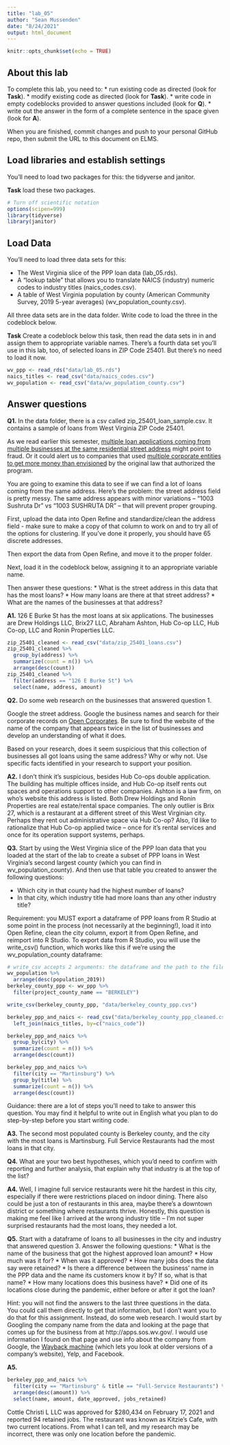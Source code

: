 ```yaml
---
title: "lab_05"
author: "Sean Mussenden"
date: "8/24/2021"
output: html_document
---
```


```r
knitr::opts_chunk$set(echo = TRUE)
```

## About this lab

To complete this lab, you need to:
* run existing code as directed (look for **Task**).
* modify existing code as directed (look for **Task**).
* write code in empty codeblocks provided to answer questions included (look for **Q**).
* write out the answer in the form of a complete sentence in the space given (look for **A**).

When you are finished, commit changes and push to your personal GitHub repo, then submit the URL to this document on ELMS.

## Load libraries and establish settings

You'll need to load two packages for this: the tidyverse and janitor.

**Task** load these two packages.

```r
# Turn off scientific notation
options(scipen=999)
library(tidyverse)
library(janitor)
```

## Load Data

You'll need to load three data sets for this:

* The West Virginia slice of the PPP loan data (lab_05.rds).
* A "lookup table" that allows you to translate NAICS (industry) numeric codes to industry titles (naics_codes.csv).
* A table of West Virginia population by county (American Community Survey, 2019 5-year averages) (wv_population_county.csv).

All three data sets are in the data folder.  Write code to load the three in the codeblock below.

**Task** Create a codeblock below this task, then read the data sets in in and assign them to appropriate variable names. There's a fourth data set you'll use in this lab, too, of selected loans in ZIP Code 25401. But there's no need to load it now.

```r
wv_ppp <- read_rds("data/lab_05.rds")
naics_titles <- read_csv("data/naics_codes.csv")
wv_population <- read_csv("data/wv_population_county.csv")
```
## Answer questions

**Q1.** In the data folder, there is a csv called zip_25401_loan_sample.csv.  It contains a sample of loans from West Virginia ZIP Code 25401.

As we read earlier this semester, [multiple loan applications coming from multiple businesses at the same residential street address](https://www.nytimes.com/2021/08/17/business/ppp-fraud-covid.html) might point to fraud. Or it could alert us to companies that used [multiple corporate entities to get more money than envisioned](https://www.propublica.org/article/different-names-same-address-how-big-businesses-got-government-loans-meant-for-small-businesses) by the original law that authorized the program.   

You are going to examine this data to see if we can find a lot of loans coming from the same address.  Here's the problem: the street address field is pretty messy.  The same address appears with minor variations --  "1003 Sushruta Dr" vs "1003 SUSHRUTA DR" -- that will prevent proper grouping.

First, upload the data into Open Refine and standardize/clean the address field - make sure to make a copy of that column to work on and to try all of the options for clustering. If you've done it properly, you should have 65 discrete addresses.

Then export the data from Open Refine, and move it to the proper folder.

Next, load it in the codeblock below, assigning it to an appropriate variable name.

Then answer these questions:
* What is the street address in this data that has the most loans?
* How many loans are there at that street address?
* What are the names of the businesses at that address?

**A1.**
126 E Burke St has the most loans at six applications. The businesses are Drew Holdings LLC, Brix27 LLC, Abraham Ashton, Hub Co-op LLC, Hub Co-op, LLC and Ronin Properties LLC. 
```r
zip_25401_cleaned <- read_csv("data/zip_25401_loans.csv")
zip_25401_cleaned %>% 
  group_by(address) %>% 
  summarize(count = n()) %>% 
  arrange(desc(count))
zip_25401_cleaned %>% 
  filter(address == "126 E Burke St") %>% 
  select(name, address, amount)
```


**Q2.** Do some web research on the businesses that answered question 1.  

Google the street address.  Google the business names and search for their corporate records on [Open Corporates](https://opencorporates.com/). Be sure to find the website of the name of the company that appears twice in the list of businesses and develop an understanding of what it does.

Based on your research, does it seem suspicious that this collection of businesses all got loans using the same address? Why or why not. Use specific facts identified in your research to support your position.

**A2.**
I don't think it's suspicious, besides Hub Co-ops double application. The building has multiple offices inside, and Hub Co-op itself rents out spaces and operations support to other companies. Ashton is a law firm, on who's website this address is listed. Both Drew Holdings and Ronin Properties are real estate/rental space companies. The only outlier is Brix 27, which is a restaurant at a different street of this West Virginian city. Perhaps they rent out administrative space via Hub Co-op? Also, I'd like to rationalize that Hub Co-op applied twice -- once for it's rental services and once for its operation support systems, perhaps. 

**Q3.** Start by using the West Virginia slice of the PPP loan data that you loaded at the start of the lab to create a subset of PPP loans in West Virginia's second largest county (which you can find in wv_population_county). And then use that table you created to answer the following questions:

* Which city in that county had the highest number of loans?
* In that city, which industry title had more loans than any other industry title?

Requirement: you MUST export a dataframe of PPP loans from R Studio at some point in the process (not necessarily at the beginning!), load it into Open Refine, clean the city column, export it from Open Refine, and reimport into R Studio. To export data from R Studio, you will use the write_csv() function, which works like this if we're using the wv_population_county dataframe:

```r
# write_csv accepts 2 arguments: the dataframe and the path to the file you write out
wv_population %>% 
  arrange(desc(population_2019))
berkeley_county_ppp <- wv_ppp %>% 
  filter(project_county_name == "BERKELEY")

write_csv(berkeley_county_ppp, "data/berkeley_county_ppp.cvs")

berkeley_ppp_and_naics <- read_csv("data/berkeley_county_ppp_cleaned.csv") %>% 
  left_join(naics_titles, by=c("naics_code"))

berkeley_ppp_and_naics %>% 
  group_by(city) %>% 
  summarize(count = n()) %>% 
  arrange(desc(count))

berkeley_ppp_and_naics %>% 
  filter(city == "Martinsburg") %>% 
  group_by(title) %>% 
  summarize(count = n()) %>% 
  arrange(desc(count))
```

Guidance: there are a lot of steps you'll need to take to answer this question. You may find it helpful to write out in English what you plan to do step-by-step before you start writing code.   

**A3.**
The second most populated county is Berkeley county, and the city with the most loans is Martinsburg. Full Service Restaurants had the most loans in that city. 

**Q4.** What are your two best hypotheses, which you'd need to confirm with reporting and further analysis, that explain why that industry is at the top of the list?

**A4.**
Well, I imagine full service restaurants were hit the hardest in this city, especially if there were restrictions placed on indoor dining. There also could be just a ton of restaurants in this area, maybe there's a downtown district or something where restaurants thrive. Honestly, this question is making me feel like I arrived at the wrong industry title -- I'm not super surprised restaurants had the most loans, they needed a lot.  

**Q5.** Start with a dataframe of loans to all businesses in the city and industry that answered question 3. Answer the following questions:
* What is the name of the business that got the highest approved loan amount?
* How much was it for?
* When was it approved?
* How many jobs does the data say were retained?
* Is there a difference between the business' name in the PPP data and the name its customers know it by? If so, what is that name?
* How many locations does this business have?
* Did one of its locations close during the pandemic, either before or after it got the loan?

Hint: you will not find the answers to the last three questions in the data.  You could call them directly to get that information, but I don't want you to do that for this assignment.  Instead, do some web research. I would start by Googling the company name from the data and looking at the page that comes up for the business from at http://apps.sos.wv.gov/. I would use information I found on that page and use info about the company from Google, the [Wayback machine](https://archive.org/web/) (which lets you look at older versions of a company's website), Yelp, and Facebook.

**A5.**
```r
berkeley_ppp_and_naics %>% 
  filter(city == "Martinsburg" & title == "Full-Service Restaurants") %>% 
  arrange(desc(amount)) %>% 
  select(name, amount, date_approved, jobs_retained)
```
Cottle Christi L LLC was approved for \$280,434 on February 17, 2021 and reported 94 retained jobs. The restaurant was known as Kitzie's Cafe, with two current locations. From what I can tell, and my research may be incorrect, there was only one location before the pandemic. 